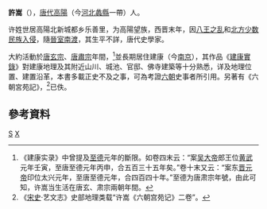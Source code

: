 '''許嵩'''（{{bd|?||?||}}），[[唐朝|唐代]][[高阳郡_(隋朝)|高陽]]（今[[河北|河北]][[蠡縣|蠡縣]]一帶）人。

许姓世居高陽北新城都乡乐善里，为高陽望族，西晋末年，因[[八王之乱|八王之乱]]和[[五胡乱华|北方少数民族入侵]]，隨[[衣冠南渡|晉室南渡]]，其生平不詳，唐代史學家。

大約活動於[[唐玄宗|唐玄宗]]、[[唐肅宗|唐肅宗]]年間，<ref>《建康实录》中曾提及[[至德_(唐朝)|至德]]元年的斷限。如卷四末云：“案[[孙权|吴大帝]]郎王位[[黄武|黄武]]元年壬寅，至唐至德元年丙申，合五百三十五年矣。”卷十末又云：“案东[[晉元帝|晋元帝]]印位太兴元年，至唐至德元年，合四百四十年。”至德为唐肃宗年號，由此可知，许嵩当生活在唐玄、肃宗兩朝年間。</ref>並長期居住建康（今[[南京市|南京]]），其作品《[[建康實錄|建康實錄]]》對建康地理及其附近山川、城池、官邸、佛寺建築等十分熟悉，详及地理位置、建置沿革，本書多載正史不及之事，可為考證[[六朝|六朝]]史事者所引用。另著有《六朝宮苑記》，<ref>《[[宋史|宋史]]·艺文志》史部地理类载“许嵩《六朝宫苑记》二卷”。</ref>已佚。

== 參考資料 ==
{{reflist}}
[[Category:许姓|S]]
[[Category:唐朝歷史學家|X]]